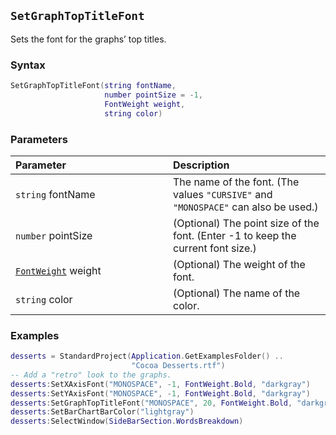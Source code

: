 ::: {.minipage data-latex="{\textwidth}"}
## `SetGraphTopTitleFont`

Sets the font\index{graphs!fonts} for the graphs' top titles.

### Syntax {-}

``` .lua
SetGraphTopTitleFont(string fontName,
                     number pointSize = -1,
                     FontWeight weight,
                     string color)
```

### Parameters {-}

**Parameter** | **Description**
| :-- | :-- |
| `string` fontName | The name of the font. (The values `"CURSIVE"` and `"MONOSPACE"` can also be used.) | 
| `number` pointSize | (Optional) The point size of the font. (Enter -1 to keep the current font size.) | 
| [`FontWeight`](#fontweight) weight | (Optional) The weight of the font. | 
| `string` color | (Optional) The name of the color. |

### Examples {-}

``` .lua
desserts = StandardProject(Application.GetExamplesFolder() ..
                           "Cocoa Desserts.rtf")
-- Add a "retro" look to the graphs.
desserts:SetXAxisFont("MONOSPACE", -1, FontWeight.Bold, "darkgray")
desserts:SetYAxisFont("MONOSPACE", -1, FontWeight.Bold, "darkgray")
desserts:SetGraphTopTitleFont("MONOSPACE", 20, FontWeight.Bold, "darkgray")
desserts:SetBarChartBarColor("lightgray")
desserts:SelectWindow(SideBarSection.WordsBreakdown)
```
:::
